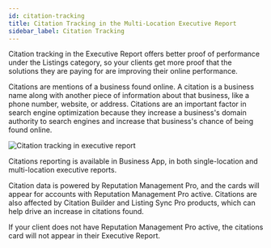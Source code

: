 ```yaml
---
id: citation-tracking
title: Citation Tracking in the Multi-Location Executive Report
sidebar_label: Citation Tracking
---
```


Citation tracking in the Executive Report offers better proof of performance under the Listings category, so your clients get more proof that the solutions they are paying for are improving their online performance.

Citations are mentions of a business found online. A citation is a business name along with another piece of information about that business, like a phone number, website, or address. Citations are an important factor in search engine optimization because they increase a business's domain authority to search engines and increase that business's chance of being found online.

![Citation tracking in executive report](./img/multi-location/citation-tracking.jpg)

Citations reporting is available in Business App, in both single-location and multi-location executive reports.

Citation data is powered by Reputation Management Pro, and the cards will appear for accounts with Reputation Management Pro active. Citations are also affected by Citation Builder and Listing Sync Pro products, which can help drive an increase in citations found.

If your client does not have Reputation Management Pro active, the citations card will not appear in their Executive Report.